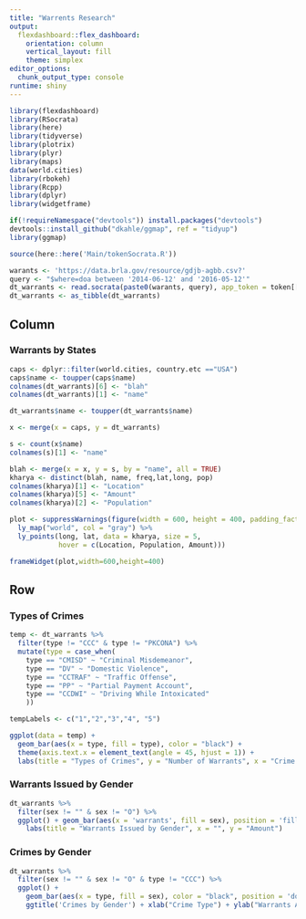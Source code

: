 ```yaml
---
title: "Warrents Research"
output: 
  flexdashboard::flex_dashboard:
    orientation: column
    vertical_layout: fill
    theme: simplex
editor_options: 
  chunk_output_type: console
runtime: shiny
---
```


```r
library(flexdashboard)
library(RSocrata)
library(here)
library(tidyverse)
library(plotrix)
library(plyr) 
library(maps)
data(world.cities)
library(rbokeh)
library(Rcpp)
library(dplyr)
library(widgetframe)

if(!requireNamespace("devtools")) install.packages("devtools")
devtools::install_github("dkahle/ggmap", ref = "tidyup")
library(ggmap)

source(here::here('Main/tokenSocrata.R'))
```

<!-- Warrants Database -->

```r
warants <- 'https://data.brla.gov/resource/gdjb-agbb.csv?'
query <- "$where=doa between '2014-06-12' and '2016-05-12'"
dt_warrants <- read.socrata(paste0(warants, query), app_token = token[['app']])
dt_warrants <- as_tibble(dt_warrants)
```

Column {data-width=600}
-------------------------------------

### Warrants by States

```r
caps <- dplyr::filter(world.cities, country.etc =="USA")
caps$name <- toupper(caps$name)
colnames(dt_warrants)[6] <- "blah"
colnames(dt_warrants)[1] <- "name"

dt_warrants$name <- toupper(dt_warrants$name)

x <- merge(x = caps, y = dt_warrants)

s <- count(x$name)
colnames(s)[1] <- "name"

blah <- merge(x = x, y = s, by = "name", all = TRUE) 
kharya <- distinct(blah, name, freq,lat,long, pop)
colnames(kharya)[1] <- "Location"
colnames(kharya)[5] <- "Amount"
colnames(kharya)[2] <- "Population"

plot <- suppressWarnings(figure(width = 600, height = 400, padding_factor = 0) %>%
  ly_map("world", col = "gray") %>%
  ly_points(long, lat, data = kharya, size = 5,
            hover = c(Location, Population, Amount)))

frameWidget(plot,width=600,height=400)
```

Row {.tabset .tabset-fade}
-------------------------------------

### Types of Crimes

```r
temp <- dt_warrants %>%
  filter(type != "CCC" & type != "PKCONA") %>%
  mutate(type = case_when(
    type == "CMISD" ~ "Criminal Misdemeanor",
    type == "DV" ~ "Domestic Violence",
    type == "CCTRAF" ~ "Traffic Offense",
    type == "PP" ~ "Partial Payment Account",
    type == "CCDWI" ~ "Driving While Intoxicated"
    ))

tempLabels <- c("1","2","3","4", "5")

ggplot(data = temp) +
  geom_bar(aes(x = type, fill = type), color = "black") +
  theme(axis.text.x = element_text(angle = 45, hjust = 1)) + 
  labs(title = "Types of Crimes", y = "Number of Warrants", x = "Crime Type", fill = "Color") + scale_x_discrete(labels = tempLabels)
```

### Warrants Issued by Gender

```r
dt_warrants %>%
  filter(sex != "" & sex != "O") %>%
  ggplot() + geom_bar(aes(x = 'warrants', fill = sex), position = 'fill')+ 
    labs(title = "Warrants Issued by Gender", x = "", y = "Amount")
```

### Crimes by Gender

```r
dt_warrants %>%
  filter(sex != "" & sex != "O" & type != "CCC") %>%
  ggplot() +
    geom_bar(aes(x = type, fill = sex), color = "black", position = 'dodge', alpha = .90) +
    ggtitle('Crimes by Gender') + xlab("Crime Type") + ylab("Warrants Amount") + labs(fill ='Sex') + theme(axis.text.x = element_text(angle = 45, hjust = 1))
```